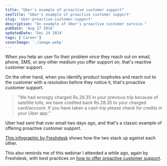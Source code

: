```yaml
---
title: "Uber's example of proactive customer support"
seoTitle: "Uber's example of proactive customer support"
slug: 'uber-proactive-customer-support'
description: "An example of Uber's proactive customer service."
pubDate: 'Aug 27 2018'
updatedDate: 'Dec 24 2024'
tags: ['Career']
coverImage: './image.webp'
---
```


When you help an user fix their problem once they reach out on email, phone, SMS, or any other medium you offer support on, that's reactive customer support.

On the other hand, when you identify product loopholes and reach out to the customer with a resolution before they notice it, that's proactive customer support.

> "We had wrongly charged Rs.28.35 in your previous trip because of satellite tolls, we have credited back Rs.28.35 to your charged card/account. If you have taken a cash trip please check for credits in your Uber app."

Uber had sent that over email two days ago, and that's a classic example of offering proactive customer support.

[This infographic by Freshdesk](https://blog.freshdesk.com/reactive-proactive-support-infographic/) shows how the two stack up against each other.

This also reminds me of this webinar I attended a while ago, again by Freshdesk, with best practices on [how to offer proactive customer support](https://freshdesk.com/webinars/proactive-customer-support-recording).
